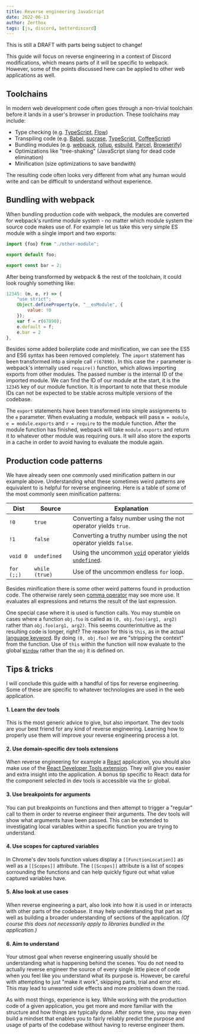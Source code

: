```yaml
---
title: Reverse engineering JavaScript
date: 2022-06-13
author: Zerthox
tags: [js, discord, betterdiscord]
---
```


<Banner type="warn" bold>This is still a DRAFT with parts being subject to change!</Banner>

This guide will focus on reverse engineering in a context of Discord modifications, which means parts of it will be specific to webpack.
However, some of the points discussed here can be applied to other web applications as well.

## Toolchains
In modern web development code often goes through a non-trivial toolchain before it lands in a user's browser in production.
These toolchains may include:
- Type checking (e.g. [TypeScript](https://www.typescriptlang.org/), [Flow](https://flow.org/))
- Transpiling code (e.g. [Babel](https://babeljs.io/), [sucrase](https://github.com/alangpierce/sucrase), [TypeScript](https://www.typescriptlang.org/), [CoffeeScript](https://coffeescript.org/))
- Bundling modules (e.g. [webpack](https://webpack.js.org/), [rollup](https://rollupjs.org/), [esbuild](https://esbuild.github.io/), [Parcel](https://parceljs.org/), [Browserify](https://browserify.org/))
- Optimizations like "tree-shaking" (JavaScript slang for dead code elimination)
- Minification (size optimizations to save bandwith)

The resulting code often looks very different from what any human would write and can be difficult to understand without experience.

## Bundling with webpack
When bundling production code with webpack, the modules are converted for webpack's runtime module system - no matter which module system the source code makes use of.
For example let us take this very simple ES module with a single import and two exports:

```jsx
import {foo} from "./other-module";

export default foo;

export const bar = 2;
```

After being transformed by webpack & the rest of the toolchain, it could look roughly something like:
```js
12345: (m, e, r) => {
    "use strict";
    Object.defineProperty(e, "__esModule", {
        value: !0
    });
    var f = r(67890);
    e.default = f;
    e.bar = 2
},
```

Besides some added boilerplate code and minification, we can see the ES5 and ES6 syntax has been removed completely.
The `import` statement has been transformed into a simple call `r(67890)`.
In this case the `r` parameter is webpack's internally used `require()` function, which allows importing exports from other modules.
The passed number is the internal ID of the imported module.
We can find the ID of our module at the start, it is the `12345` key of our module function.
It is important to note that these module IDs can not be expected to be stable across multiple versions of the codebase.

The `export` statements have been transformed into simple assignments to the `e` parameter.
When evaluating a module, webpack will pass `m = module`, `e = module.exports` and `r = require` to the module function.
After the module function has finished, webpack will take `module.exports` and return it to whatever other module was requiring ours.
It will also store the exports in a cache in order to avoid having to evaluate the module again.

## Production code patterns
We have already seen one commonly used minification pattern in our example above.
Understanding what these sometimes weird patterns are equivalent to is helpful for reverse engineering.
Here is a table of some of the most commonly seen minification patterns:

| Dist | Source | Explanation
| --- | --- | --- |
| `!0` | `true` | Converting a falsy number using the not operator yields `true`.
| `!1` | `false` | Converting a truthy number using the not operator yields `false`.
| `void 0` | `undefined` | Using the uncommon [`void`](https://developer.mozilla.org/en-US/docs/Web/JavaScript/Reference/Operators/void) operator yields [`undefined`](https://developer.mozilla.org/en-US/docs/Web/JavaScript/Reference/Global_Objects/undefined).
| `for (;;)` | `while (true)` | Use of the uncommon endless `for` loop.

Besides minification there is some other weird patterns found in production code.
The otherwise rarely seen [comma operator](https://developer.mozilla.org/en-US/docs/Web/JavaScript/Reference/Operators/Comma_Operator) may see more use.
It evaluates all expressions and returns the result of the last expression.

One special case where it is used is function calls.
You may stumble on cases where a function `obj.foo` is called as `(0, obj.foo)(arg1, arg2)` rather than `obj.foo(arg1, arg2)`.
This seems counterintuitive as the resulting code is longer, right?
The reason for this is `this`, as in the actual [language keyword](https://developer.mozilla.org/en-US/docs/Web/JavaScript/Reference/Operators/this).
By doing `(0, obj.foo)` we are "stripping the context" from the function.
Use of `this` within the function will now evaluate to the global [`Window`](https://developer.mozilla.org/en-US/docs/Web/API/Window) rather than the `obj` it is defined on.

## Tips & tricks
I will conclude this guide with a handful of tips for reverse engineering.
Some of these are specific to whatever technologies are used in the web application.

#### 1. Learn the dev tools
This is the most generic advice to give, but also important.
The dev tools are your best friend for any kind of reverse engineering.
Learning how to properly use them will improve your reverse engineering process a lot.

#### 2. Use domain-specific dev tools extensions
When reverse engineering for example a [React](https://reactjs.org) application, you should also make use of the [React Developer Tools extension](https://chrome.google.com/webstore/detail/react-developer-tools/fmkadmapgofadopljbjfkapdkoienihi/).
They will give you easier and extra insight into the application.
A bonus tip specific to React: data for the component selected in dev tools is accessible via the `$r` global.

#### 3. Use breakpoints for arguments
You can put breakpoints on functions and then attempt to trigger a "regular" call to them in order to reverse engineer their arguments.
The dev tools will show what arguments have been passed.
This can be extended to investigating local variables within a specific function you are trying to understand.

#### 4. Use scopes for captured variables
In Chrome's dev tools function values display a `[[FunctionLocation]]` as well as a `[[Scopes]]` attribute.
The `[[Scopes]]` attribute is a list of scopes sorrounding the functions and can help quickly figure out what value captured variables have.

#### 5. Also look at use cases
When reverse engineering a part, also look into how it is used in or interacts with other parts of the codebase.
It may help understanding that part as well as building a broader understanding of sections of the application.
*(Of course this does not necessarily apply to libraries bundled in the application.)*

#### 6. Aim to understand
Your utmost goal when reverse engineering usually should be understanding what is happening behind the scenes.
You do not need to actually reverse engineer the source of every single little piece of code when you feel like you understand what its purpose is.
However, be careful with attempting to just "make it work", skipping parts, trial and error etc.
This may lead to unwanted side effects and more problems down the road.

As with most things, experience is key.
While working with the production code of a given application, you get more and more familiar with the structure and how things are typically done.
After some time, you may even build a mindset that enables you to fairly reliably predict the purpose and usage of parts of the codebase without having to reverse engineer them.
